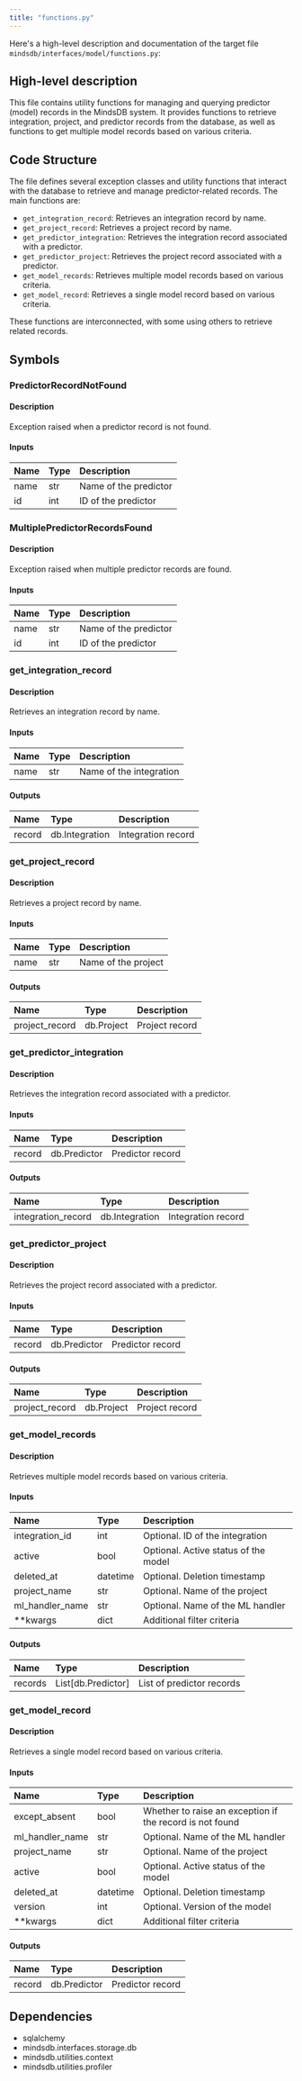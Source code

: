 ```yaml
---
title: "functions.py"
---
```


Here's a high-level description and documentation of the target file `mindsdb/interfaces/model/functions.py`:

## High-level description

This file contains utility functions for managing and querying predictor (model) records in the MindsDB system. It provides functions to retrieve integration, project, and predictor records from the database, as well as functions to get multiple model records based on various criteria.

## Code Structure

The file defines several exception classes and utility functions that interact with the database to retrieve and manage predictor-related records. The main functions are:

- `get_integration_record`: Retrieves an integration record by name.
- `get_project_record`: Retrieves a project record by name.
- `get_predictor_integration`: Retrieves the integration record associated with a predictor.
- `get_predictor_project`: Retrieves the project record associated with a predictor.
- `get_model_records`: Retrieves multiple model records based on various criteria.
- `get_model_record`: Retrieves a single model record based on various criteria.

These functions are interconnected, with some using others to retrieve related records.

## Symbols

### PredictorRecordNotFound
#### Description
Exception raised when a predictor record is not found.

#### Inputs
| Name | Type | Description |
|:-----|:-----|:------------|
| name | str | Name of the predictor |
| id | int | ID of the predictor |

### MultiplePredictorRecordsFound
#### Description
Exception raised when multiple predictor records are found.

#### Inputs
| Name | Type | Description |
|:-----|:-----|:------------|
| name | str | Name of the predictor |
| id | int | ID of the predictor |

### get_integration_record
#### Description
Retrieves an integration record by name.

#### Inputs
| Name | Type | Description |
|:-----|:-----|:------------|
| name | str | Name of the integration |

#### Outputs
| Name | Type | Description |
|:-----|:-----|:------------|
| record | db.Integration | Integration record |

### get_project_record
#### Description
Retrieves a project record by name.

#### Inputs
| Name | Type | Description |
|:-----|:-----|:------------|
| name | str | Name of the project |

#### Outputs
| Name | Type | Description |
|:-----|:-----|:------------|
| project_record | db.Project | Project record |

### get_predictor_integration
#### Description
Retrieves the integration record associated with a predictor.

#### Inputs
| Name | Type | Description |
|:-----|:-----|:------------|
| record | db.Predictor | Predictor record |

#### Outputs
| Name | Type | Description |
|:-----|:-----|:------------|
| integration_record | db.Integration | Integration record |

### get_predictor_project
#### Description
Retrieves the project record associated with a predictor.

#### Inputs
| Name | Type | Description |
|:-----|:-----|:------------|
| record | db.Predictor | Predictor record |

#### Outputs
| Name | Type | Description |
|:-----|:-----|:------------|
| project_record | db.Project | Project record |

### get_model_records
#### Description
Retrieves multiple model records based on various criteria.

#### Inputs
| Name | Type | Description |
|:-----|:-----|:------------|
| integration_id | int | Optional. ID of the integration |
| active | bool | Optional. Active status of the model |
| deleted_at | datetime | Optional. Deletion timestamp |
| project_name | str | Optional. Name of the project |
| ml_handler_name | str | Optional. Name of the ML handler |
| **kwargs | dict | Additional filter criteria |

#### Outputs
| Name | Type | Description |
|:-----|:-----|:------------|
| records | List[db.Predictor] | List of predictor records |

### get_model_record
#### Description
Retrieves a single model record based on various criteria.

#### Inputs
| Name | Type | Description |
|:-----|:-----|:------------|
| except_absent | bool | Whether to raise an exception if the record is not found |
| ml_handler_name | str | Optional. Name of the ML handler |
| project_name | str | Optional. Name of the project |
| active | bool | Optional. Active status of the model |
| deleted_at | datetime | Optional. Deletion timestamp |
| version | int | Optional. Version of the model |
| **kwargs | dict | Additional filter criteria |

#### Outputs
| Name | Type | Description |
|:-----|:-----|:------------|
| record | db.Predictor | Predictor record |

## Dependencies
- sqlalchemy
- mindsdb.interfaces.storage.db
- mindsdb.utilities.context
- mindsdb.utilities.profiler